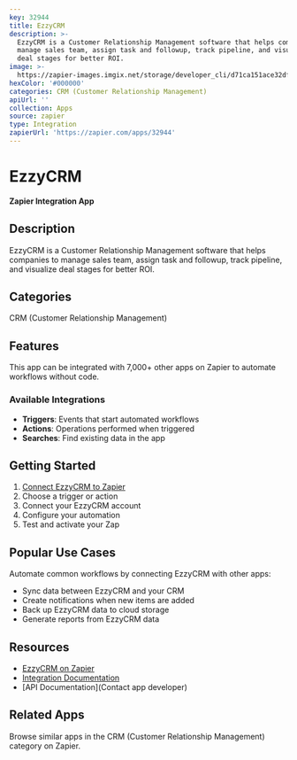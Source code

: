 ```yaml
---
key: 32944
title: EzzyCRM
description: >-
  EzzyCRM is a Customer Relationship Management software that helps companies to
  manage sales team, assign task and followup, track pipeline, and visualize
  deal stages for better ROI.
image: >-
  https://zapier-images.imgix.net/storage/developer_cli/d71ca151ace32dfd458686735fecbac0.png?auto=format%2Ccompress&ixlib=python-3.0.0&q=50
hexColor: '#000000'
categories: CRM (Customer Relationship Management)
apiUrl: ''
collection: Apps
source: zapier
type: Integration
zapierUrl: 'https://zapier.com/apps/32944'
---
```

# EzzyCRM

**Zapier Integration App**

## Description

EzzyCRM is a Customer Relationship Management software that helps companies to manage sales team, assign task and followup, track pipeline, and visualize deal stages for better ROI.

## Categories

CRM (Customer Relationship Management)

## Features

This app can be integrated with 7,000+ other apps on Zapier to automate workflows without code.

### Available Integrations

- **Triggers**: Events that start automated workflows
- **Actions**: Operations performed when triggered
- **Searches**: Find existing data in the app

## Getting Started

1. [Connect EzzyCRM to Zapier](https://zapier.com/apps/32944)
2. Choose a trigger or action
3. Connect your EzzyCRM account
4. Configure your automation
5. Test and activate your Zap

## Popular Use Cases

Automate common workflows by connecting EzzyCRM with other apps:

- Sync data between EzzyCRM and your CRM
- Create notifications when new items are added
- Back up EzzyCRM data to cloud storage
- Generate reports from EzzyCRM data

## Resources

- [EzzyCRM on Zapier](https://zapier.com/apps/32944)
- [Integration Documentation](https://zapier.com/apps/32944/integrations)
- [API Documentation](Contact app developer)

## Related Apps

Browse similar apps in the CRM (Customer Relationship Management) category on Zapier.
